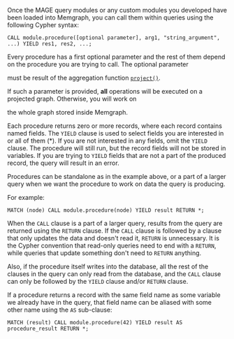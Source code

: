 <!-- ## Calling query modules -->

Once the MAGE query modules or any custom modules you developed have been
loaded into Memgraph, you can call them within queries using the following Cypher
syntax:

```cypher
CALL module.procedure([optional parameter], arg1, "string_argument", ...) YIELD res1, res2, ...;
```
Every procedure has a first optional parameter and the rest of them depend on the procedure you are trying to call. The optional parameter

must be result of the aggregation function [`project()`](/cypher-manual/functions#aggregation-functions).

If such a parameter is provided, **all** operations will be executed on a projected graph. Otherwise, you will work on

the whole graph stored inside Memgraph. 


Each procedure returns zero or more records, where each record contains named
fields. The `YIELD` clause is used to select fields you are interested in or all
of them (*). If you are not interested in any fields, omit the `YIELD` clause.
The procedure will still run, but the record fields will not be stored in
variables. If you are trying to `YIELD` fields that are not a part of the
produced record, the query will result in an error.

Procedures can be standalone as in the example above, or a part of a larger
query when we want the procedure to work on data the query is
producing. 

For example:

```cypher
MATCH (node) CALL module.procedure(node) YIELD result RETURN *;
```

When the `CALL` clause is a part of a larger query, results from the query are
returned using the `RETURN` clause. If the `CALL` clause is followed by a clause
that only updates the data and doesn't read it, `RETURN` is unnecessary. It is
the Cypher convention that read-only queries need to end with a `RETURN`, while
queries that update something don't need to `RETURN` anything.

Also, if the procedure itself writes into the database, all the rest of the
clauses in the query can only read from the database, and the `CALL` clause can
only be followed by the `YIELD` clause and/or `RETURN` clause. 

If a procedure returns a record with the same field name as some variable we
already have in the query, that field name can be aliased with some other name
using the `AS` sub-clause:

```cypher
MATCH (result) CALL module.procedure(42) YIELD result AS procedure_result RETURN *;
```